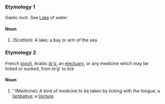 ===Etymology 1===
Gaelic ''loch''. See [[Lake]] of water.
====Noun====
#''(Scottish):'' A lake; a bay or arm of the sea
===Etymology 2===
French ''[[looch]]'', Arabic ''[[la'g]]'', an [[electuary]], or any medicine which may be licked or sucked, from ''la'g''' to lick
====Noun====
#''(Medicine): A kind of medicine to be taken by licking with the tongue; a [[lambative]]; a [[lincture]]